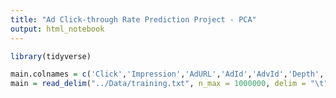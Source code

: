 ```yaml
---
title: "Ad Click-through Rate Prediction Project - PCA"
output: html_notebook
---
```


```r
library(tidyverse)
```

```r
main.colnames = c('Click','Impression','AdURL','AdId','AdvId','Depth','Pos','QId','KeyId','TitleId','DescId','UId')
main = read_delim("../Data/training.txt", n_max = 1000000, delim = "\t", col_names = main.colnames, col_types = cols(Click = col_integer(), Impression = col_integer(), Depth = col_integer(), Pos = col_integer(), AdURL = col_character(), AdId = col_character(), AdvId = col_character(), QId = col_character(), KeyId = col_character(), TitleId = col_character(), DescId = col_character(), UId = col_character()))
```

